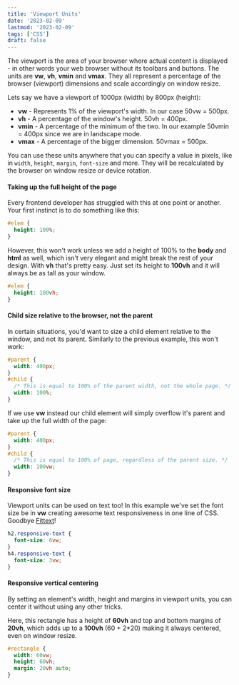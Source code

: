 ```yaml
---
title: 'Viewport Units'
date: '2023-02-09'
lastmod: '2023-02-09'
tags: ['CSS']
draft: false
---
```


The viewport is the area of your browser where actual content is displayed - in other words your web browser without its toolbars and buttons. The units are **vw**, **vh**, **vmin** and **vmax**. They all represent a percentage of the browser (viewport) dimensions and scale accordingly on window resize.

Lets say we have a viewport of 1000px (width) by 800px (height):

-   **vw** - Represents 1% of the viewport's width. In our case 50vw = 500px.
-   **vh** - A percentage of the window's height. 50vh = 400px.
-   **vmin** - A percentage of the minimum of the two. In our example 50vmin = 400px since we are in landscape mode.
-   **vmax** - A percentage of the bigger dimension. 50vmax = 500px.

You can use these units anywhere that you can specify a value in pixels, like in `width`, `height`, `margin`, `font-size` and more. They will be recalculated by the browser on window resize or device rotation.

#### Taking up the full height of the page

Every frontend developer has struggled with this at one point or another. Your first instinct is to do something like this:

```css
#elem {
  height: 100%;
}
```

However, this won't work unless we add a height of 100% to the **body** and **html** as well, which isn't very elegant and might break the rest of your design. With **vh** that's pretty easy. Just set its height to **100vh** and it will always be as tall as your window.

```css
#elem {
  height: 100vh;
}
```

#### Child size relative to the browser, not the parent

In certain situations, you'd want to size a child element relative to the window, and not its parent. Similarly to the previous example, this won't work:

```css
#parent {
  width: 400px;
}
#child {
  /* This is equal to 100% of the parent width, not the whole page. */
  width: 100%;
}
```

If we use **vw** instead our child element will simply overflow it's parent and take up the full width of the page:

```css
#parent {
  width: 400px;
}
#child {
  /* This is equal to 100% of page, regardless of the parent size. */
  width: 100vw;
}
```

#### Responsive font size

Viewport units can be used on text too! In this example we've set the font size be in **vw** creating awesome text responsiveness in one line of CSS. Goodbye [Fittext](http://fittextjs.com/ "Fittext")!

```css
h2.responsive-text {
  font-size: 6vw;
}
h4.responsive-text {
  font-size: 3vw;
}
```

#### Responsive vertical centering

By setting an element's width, height and margins in viewport units, you can center it without using any other tricks.

Here, this rectangle has a height of **60vh** and top and bottom margins of **20vh**, which adds up to a **100vh** (60 + 2\*20) making it always centered, even on window resize.

```css
#rectangle {
  width: 60vw;
  height: 60vh;
  margin: 20vh auto;
}
```
